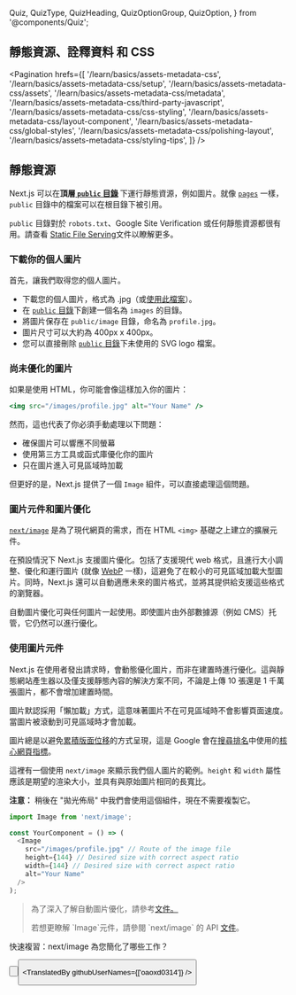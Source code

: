   Quiz,
  QuizType,
  QuizHeading,
  QuizOptionGroup,
  QuizOption,
} from '@components/Quiz';

## 靜態資源、詮釋資料 和 CSS

<Pagination
  hrefs={[
    '/learn/basics/assets-metadata-css',
    '/learn/basics/assets-metadata-css/setup',
    '/learn/basics/assets-metadata-css/assets',
    '/learn/basics/assets-metadata-css/metadata',
    '/learn/basics/assets-metadata-css/third-party-javascript',
    '/learn/basics/assets-metadata-css/css-styling',
    '/learn/basics/assets-metadata-css/layout-component',
    '/learn/basics/assets-metadata-css/global-styles',
    '/learn/basics/assets-metadata-css/polishing-layout',
    '/learn/basics/assets-metadata-css/styling-tips',
  ]}
/>

## 靜態資源

Next.js 可以在<strong>頂層<a href="docs/basic-features/static-file-serving" className="link-code" target="_blank"> `public` 目錄</a> </strong>下運行靜態資源，例如圖片。就像 <a href="/docs/basic-features/pages" className="link-code" target="_blank">`pages`</a> 一樣，`public` 目錄中的檔案可以在根目錄下被引用。

`public` 目錄對於 `robots.txt`、Google Site Verification 或任何靜態資源都很有用。請查看 <a href="/docs/basic-features/built-in-css-support" className="link-code" target="_blank" >Static File Serving</a>文件以瞭解更多。

### 下載你的個人圖片

首先，讓我們取得您的個人圖片。

- 下載您的個人圖片，格式為 .jpg（或<a href="https://github.com/vercel/next-learn/blob/main/basics/basics-final/public/images/profile.jpg" className="link-code" target="_blank" >使用此檔案</a>）。
- 在 <a href="docs/basic-features/static-file-serving"  className="link-code" target="_blank">`public` 目錄</a>下創建一個名為 `images` 的目錄。
- 將圖片保存在 `public/image` 目錄，命名為 `profile.jpg`。
- 圖片尺寸可以大約為 400px x 400px。
- 您可以直接刪除 <a href="docs/basic-features/static-file-serving"  className="link-code" target="_blank">`public` 目錄</a>下未使用的 SVG logo 檔案。

### 尚未優化的圖片

如果是使用 HTML，你可能會像這樣加入你的圖片：

```jsx
<img src="/images/profile.jpg" alt="Your Name" />
```

然而，這也代表了你必須手動處理以下問題：

- 確保圖片可以響應不同螢幕
- 使用第三方工具或函式庫優化你的圖片
- 只在圖片進入可見區域時加載

但更好的是，Next.js 提供了一個 `Image` 組件，可以直接處理這個問題。

### 圖片元件和圖片優化

<a href="/docs/api-reference/next/image" className="link-code" target="_blank">`next/image`</a> 是為了現代網頁的需求，而在 HTML `<img>` 基礎之上建立的擴展元件。

在預設情況下 Next.js 支援圖片優化。包括了支援現代 web 格式，且進行大小調整、優化和運行圖片 (就像 <a href="https://developer.mozilla.org/en-US/docs/Web/Media/Formats/Image_types#webp" className="link-code" target="_blank"> WebP</a> 一樣)，這避免了在較小的可見區域加載大型圖片。同時，Next.js 還可以自動適應未來的圖片格式，並將其提供給支援這些格式的瀏覽器。

自動圖片優化可與任何圖片一起使用。即使圖片由外部數據源（例如 CMS）托管，它仍然可以進行優化。

### 使用圖片元件

Next.js 在使用者發出請求時，會動態優化圖片，而非在建置時進行優化。這與靜態網站產生器以及僅支援靜態內容的解決方案不同，不論是上傳 10 張還是 1 千萬張圖片，都不會增加建置時間。

圖片默認採用「懶加載」方式，這意味著圖片不在可見區域時不會影響頁面速度。當圖片被滾動到可見區域時才會加載。

圖片總是以避免<a href="https://web.dev/cls/" className="link-code" target="_blank">累積版面位移</a>的方式呈現，這是 Google 會在<a href="https://webmasters.googleblog.com/2020/05/evaluating-page-experience.html" className="link-code" target="_blank">搜尋排名</a>中使用的<a href="https://web.dev/vitals/#core-web-vitals" className="link-code" target="_blank">核心網頁指標</a>。

這裡有一個使用 `next/image` 來顯示我們個人圖片的範例。`height` 和 `width` 屬性應該是期望的渲染大小，並具有與原始圖片相同的長寬比。

**注意：** 稍後在 "拋光佈局" 中我們會使用這個組件，現在不需要複製它。

```js
import Image from 'next/image';

const YourComponent = () => (
  <Image
    src="/images/profile.jpg" // Route of the image file
    height={144} // Desired size with correct aspect ratio
    width={144} // Desired size with correct aspect ratio
    alt="Your Name"
  />
);
```

<Blockquote>
  <p>為了深入了解自動圖片優化，請參考<a href="docs/basic-features/image-optimization" className="link-code" target="_blank">文件。</a> </p>

  <p>若想更瞭解 `Image`元件，請參閱 `next/image` 的 API <a href="docs/api-reference/next/image" className="link-code" target="_blank">文件</a>。</p>
</Blockquote>

<Quiz>
  <QuizHeading type={QuizType.quickReview}>
    快速複習：next/image 為您簡化了哪些工作？
  </QuizHeading>
  <QuizOptionGroup>
    <QuizOption text="上傳和儲存圖片" />
    <QuizOption text="調整大小和優化圖片" isCorrect />
    <QuizOption text="裁剪和校色圖片" />
  </QuizOptionGroup>
</Quiz>

<Button
  content="← 返回上一頁"
  url="/learn/basics/assets-metadata-css/setup"
  basicStyle="text-white bg-[#0070f3]"
  hoverStyle="hover:opacity-90"
/>

<Button
  content="前往下一頁 →"
  url="/learn/basics/assets-metadata-css/metadata"
  basicStyle="text-white bg-[#0070f3]"
  hoverStyle="hover:opacity-90"
/>

<TranslatedBy githubUserNames={['oaoxd0314']} />
